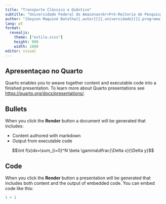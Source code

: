 ```yaml
---
title: "Transporte Clássico e Quântico"
subtitle: "Universidade Federal do Amazonas<br>Pró-Reitoria de Pesquisa e Pós-Graduação<br>Programa de Pós-Graduação em Física"
author: "[Geyson Maquiné Batalha]{.autor}[]{.universidade}[]{.programa}"
lang: pt
format:
  revealjs:
    theme: ["estilo.scss"]
    height: 900
    width: 1600
editor: visual
---
```


## Apresentaçao no Quarto

Quarto enables you to weave together content and executable code into a finished presentation. To learn more about Quarto presentations see <https://quarto.org/docs/presentations/>.

## Bullets

When you click the **Render** button a document will be generated that includes:

-   Content authored with markdown
-   Output from executable code

$$\int f(x)dx=\sum_{i=0}^N \beta \gamma\dfrac{\Delta x}{\Delta y}$$

## Code

When you click the **Render** button a presentation will be generated that includes both content and the output of embedded code. You can embed code like this:

```r
1 + 1
```
